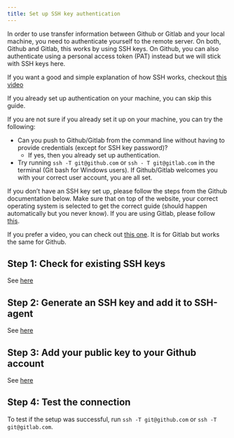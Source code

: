 ```yaml
---
title: Set up SSH key authentication
---
```


In order to use transfer information between Github or Gitlab and your local machine, you need to authenticate yourself to the remote server.
On both, Github and Gitlab, this works by using SSH keys. On Github, you can also 
authenticate using a personal access token (PAT) instead but we will stick with SSH keys here.

If you want a good and simple explanation of how SSH works, checkout [this video](https://www.youtube.com/watch?v=dPAw4opzN9g)

If you already set up authentication on your machine, you can skip this guide.

If you are not sure if you already set it up on your machine, you can try the following:

- Can you push to Github/Gitlab from the command line without having to provide credentials (except for SSH key password)? 
  - If yes, then you already set up authentication.
- Try running `ssh -T git@github.com` or `ssh - T git@gitlab.com` in the terminal (Git bash for Windows users). If Github/Gitlab welcomes you with your correct user account, you are all set.

If you don't have an SSH key set up, please follow the steps from the Github documentation below. Make sure that on top of the website, your correct operating system is selected to get the correct guide (should happen automatically but you never know). If you are using Gitlab, please follow [this](guide).

If you prefer a video, you can check out [this one](https://www.youtube.com/watch?v=mNtQ55quG9M). It is for Gitlab but works the same for Github.

## Step 1: Check for existing SSH keys

See [here](https://docs.github.com/en/authentication/connecting-to-github-with-ssh/checking-for-existing-ssh-keys)

## Step 2: Generate an SSH key and add it to SSH-agent

See [here](https://docs.github.com/en/authentication/connecting-to-github-with-ssh/generating-a-new-ssh-key-and-adding-it-to-the-ssh-agent)

## Step 3: Add your public key to your Github account

See [here](https://docs.github.com/en/authentication/connecting-to-github-with-ssh/adding-a-new-ssh-key-to-your-github-account)

## Step 4: Test the connection

To test if the setup was successful, run `ssh -T git@github.com` or `ssh -T git@gitlab.com`.





